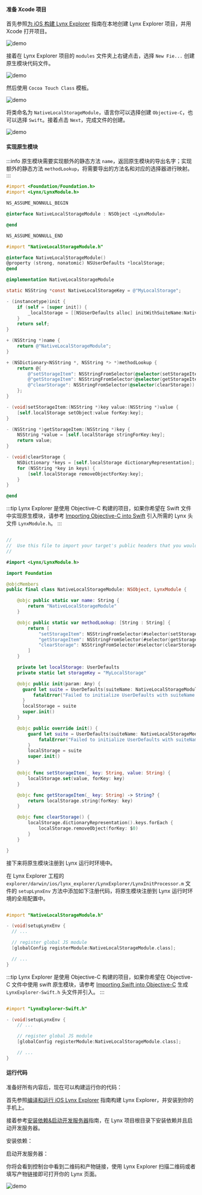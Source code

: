 
#### 准备 Xcode 项目

首先参照[为 iOS 构建 Lynx Explorer](https://github.com/lynx-family/lynx/tree/develop/explorer/darwin/ios) 指南在本地创建 Lynx Explorer 项目，并用 Xcode 打开项目。

![demo](https://lf-lynx.tiktok-cdns.com/obj/lynx-artifacts-oss-sg/lynx-website/assets/doc/native-modules-ios-step1.png)

接着在 Lynx Explorer 项目的 `modules` 文件夹上右键点击，选择 `New Fie...` 创建原生模块代码文件。

![demo](https://lf-lynx.tiktok-cdns.com/obj/lynx-artifacts-oss-sg/lynx-website/assets/doc/native-modules-ios-step2.png)

然后使用 `Cocoa Touch Class` 模板。

![demo](https://lf-lynx.tiktok-cdns.com/obj/lynx-artifacts-oss-sg/lynx-website/assets/doc/native-modules-ios-step3.png)

将类命名为 `NativeLocalStorageModule`，语言你可以选择创建 `Objective-C`，也可以选择 `Swift`。接着点击 `Next`，完成文件的创建。

![demo](https://lf-lynx.tiktok-cdns.com/obj/lynx-artifacts-oss-sg/lynx-website/assets/doc/native-modules-ios-step4.png)

#### 实现原生模块

:::info
原生模块需要实现额外的静态方法 `name`，返回原生模块的导出名字；实现额外的静态方法 `methodLookup`，将需要导出的方法名和对应的选择器进行映射。
:::

<Tabs groupId='native-module'>
<Tab label="Objective-C">

```objective-c {6} title="explorer/darwin/ios/lynx_explorer/LynxExplorer/modules/NativeLocalStorageModule.h"
#import <Foundation/Foundation.h>
#import <Lynx/LynxModule.h>

NS_ASSUME_NONNULL_BEGIN

@interface NativeLocalStorageModule : NSObject <LynxModule>

@end

NS_ASSUME_NONNULL_END
```

<CodeFold height={360} toggle>

```objective-c {18-20,22-27} title="explorer/darwin/ios/lynx_explorer/LynxExplorer/modules/NativeLocalStorageModule.m"
#import "NativeLocalStorageModule.h"

@interface NativeLocalStorageModule()
@property (strong, nonatomic) NSUserDefaults *localStorage;
@end

@implementation NativeLocalStorageModule

static NSString *const NativeLocalStorageKey = @"MyLocalStorage";

- (instancetype)init {
    if (self = [super init]) {
        _localStorage = [[NSUserDefaults alloc] initWithSuiteName:NativeLocalStorageKey];
    }
    return self;
}

+ (NSString *)name {
    return @"NativeLocalStorageModule";
}

+ (NSDictionary<NSString *, NSString *> *)methodLookup {
    return @{
        @"setStorageItem": NSStringFromSelector(@selector(setStorageItem:value:)),
        @"getStorageItem": NSStringFromSelector(@selector(getStorageItem:)),
        @"clearStorage": NSStringFromSelector(@selector(clearStorage))
    };
}

- (void)setStorageItem:(NSString *)key value:(NSString *)value {
    [self.localStorage setObject:value forKey:key];
}

- (NSString *)getStorageItem:(NSString *)key {
    NSString *value = [self.localStorage stringForKey:key];
    return value;
}

- (void)clearStorage {
    NSDictionary *keys = [self.localStorage dictionaryRepresentation];
    for (NSString *key in keys) {
        [self.localStorage removeObjectForKey:key];
    }
}

@end
```
</CodeFold>

</Tab>
<Tab label="Swift">


:::tip
Lynx Explorer 是使用 Objective-C 构建的项目，如果你希望在 Swift 文件中实现原生模块，请参考 [Importing Objective-C into Swift](https://developer.apple.com/documentation/swift/importing-objective-c-into-swift) 引入所需的 Lynx 头文件 `LynxModule.h`。
:::

```swift title="explorer/darwin/ios/lynx_explorer/LynxExplorer/modules/LynxExplorer-Bridging-Header.h"

//
//  Use this file to import your target's public headers that you would like to expose to Swift.
//

#import <Lynx/LynxModule.h>


```

<CodeFold height={360} toggle>

```swift {6-8,10-16} title="explorer/darwin/ios/lynx_explorer/LynxExplorer/modules/NativeLocalStorageModule.swift"
import Foundation

@objcMembers
public final class NativeLocalStorageModule: NSObject, LynxModule {

    @objc public static var name: String {
        return "NativeLocalStorageModule"
    }

    @objc public static var methodLookup: [String : String] {
        return [
            "setStorageItem": NSStringFromSelector(#selector(setStorageItem(_:value:))),
            "getStorageItem": NSStringFromSelector(#selector(getStorageItem(_:))),
            "clearStorage": NSStringFromSelector(#selector(clearStorage))
        ]
    }

    private let localStorage: UserDefaults
    private static let storageKey = "MyLocalStorage"

    @objc public init(param: Any) {
      guard let suite = UserDefaults(suiteName: NativeLocalStorageModule.storageKey) else {
          fatalError("Failed to initialize UserDefaults with suiteName: \(NativeLocalStorageModule.storageKey)")
      }
      localStorage = suite
      super.init()
    }

    @objc public override init() {
        guard let suite = UserDefaults(suiteName: NativeLocalStorageModule.storageKey) else {
            fatalError("Failed to initialize UserDefaults with suiteName: \(NativeLocalStorageModule.storageKey)")
        }
        localStorage = suite
        super.init()
    }

    @objc func setStorageItem(_ key: String, value: String) {
        localStorage.set(value, forKey: key)
    }

    @objc func getStorageItem(_ key: String) -> String? {
        return localStorage.string(forKey: key)
    }

    @objc func clearStorage() {
        localStorage.dictionaryRepresentation().keys.forEach {
            localStorage.removeObject(forKey: $0)
        }
    }

}

```

</CodeFold>


</Tab>
</Tabs>

接下来将原生模块注册到 Lynx 运行时环境中。

在 Lynx Explorer 工程的 `explorer/darwin/ios/lynx_explorer/LynxExplorer/LynxInitProcessor.m` 文件的 `setupLynxEnv` 方法中添加如下注册代码，将原生模块注册到 Lynx 运行时环境的全局配置中。



<Tabs groupId='native-module'>
<Tab label="Objective-C">

```objective-c {7} title="explorer/darwin/ios/lynx_explorer/LynxExplorer/LynxInitProcessor.m"

#import "NativeLocalStorageModule.h"

- (void)setupLynxEnv {
  // ...

  // register global JS module
  [globalConfig registerModule:NativeLocalStorageModule.class];

  // ...
}
```

</Tab>
<Tab label="Swift">

:::tip
Lynx Explorer 是使用 Objective-C 构建的项目，如果你希望在 Objective-C 文件中使用 swift 原生模块，请参考 [Importing Swift into Objective-C](https://developer.apple.com/documentation/swift/importing-swift-into-objective-c) 生成 `LynxExplorer-Swift.h` 头文件并引入。
:::

```objective-c {7} title="explorer/darwin/ios/lynx_explorer/LynxExplorer/LynxInitProcessor.m"

#import "LynxExplorer-Swift.h"

- (void)setupLynxEnv {
    // ...

    // register global JS module
    [globalConfig registerModule:NativeLocalStorageModule.class];

    // ...
}
```
</Tab>
</Tabs>


#### 运行代码

准备好所有内容后，现在可以构建运行你的代码：

首先参照[编译和运行 iOS Lynx Explorer](https://github.com/lynx-family/lynx/tree/develop/explorer/darwin/ios#build-ios-app) 指南构建 Lynx Explorer，并安装到你的手机上。

接着参考[安装依赖&启动开发服务器](../start/quick-start#安装)指南，在 Lynx 项目根目录下安装依赖并且启动开发服务器。

安装依赖：

<PackageManagerTabs command="install" />

启动开发服务器：

<PackageManagerTabs command="run dev" />

你将会看到控制台中看到二维码和产物链接，使用 Lynx Explorer 扫描二维码或者填写产物链接即可打开你的 Lynx 页面。

![demo](https://lf-lynx.tiktok-cdns.com/obj/lynx-artifacts-oss-sg/lynx-website/assets/doc/native-modules-demo-ios-en.gif)
